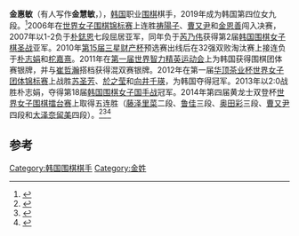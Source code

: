 '''金惠敏'''（有人写作'''金慧敏'''，{{bd|1986年|9月2日||}}），[[韩国|韩国]]职业[[围棋|围棋]]棋手，2019年成为韩国第四位女九段。<ref>{{Cite web |url=http://sports.sina.com.cn/go/2019-05-29/doc-ihvhiqay2169337.shtml |title=金惠敏晋升九段 继崔精后韩国第四位女九段 |accessdate=2019-05-29 |archive-date=2019-05-29 |archive-url=https://web.archive.org/web/20190529180818/http://sports.sina.com.cn/go/2019-05-29/doc-ihvhiqay2169337.shtml |dead-url=no }}</ref>2006年在[[世界女子围棋锦标赛|世界女子围棋锦标赛]]上连胜[[祷陽子|祷陽子]]、[[曹又尹|曹又尹]]和[[金恩善|金恩善]]闯入决赛，2007年以1-2负于[[朴鋕恩|朴鋕恩]]七段屈居亚军，同年负于[[芮乃伟|芮乃伟]]获得第2届[[韩国围棋女子棋圣战|韩国围棋女子棋圣战]]亚军。2010年[[第15届三星财产杯|第15届三星财产杯]]预选赛出线后在32强双败淘汰赛上接连负于[[朴志娟|朴志娟]]和[[柁嘉熹|柁嘉熹]]。2011年在[[第一届世界智力精英运动会|第一届世界智力精英运动会]]上为韩国获得围棋团体赛银牌，并与[[崔哲瀚|崔哲瀚]]搭档获得混双赛银牌。2012年在第一届[[华顶茶业杯世界女子团体锦标赛|华顶茶业杯世界女子团体锦标赛]]上战胜[[苏圣芳|苏圣芳]]、[[於之莹|於之莹]]和[[向井千瑛|向井千瑛]]，为韩国夺得冠军。2013年以2:0战胜朴志娟，夺得第18届[[韩国围棋女子国手战|韩国围棋女子国手战]]冠军。2014年第四届黄龙士双登杯[[世界女子围棋擂台赛|世界女子围棋擂台赛]]上取得五连胜（[[藤泽里菜|藤泽里菜]]二段、[[鲁佳|鲁佳]]三段、[[奥田彩|奥田彩]]三段、[[曹又尹|曹又尹]]四段和[[大泽奈留美|大泽奈留美]]四段）。<ref>{{Cite web |url=http://sports.sina.com.cn/go/2014-02-22/16307035298.shtml |title=女子擂台赛第7局金惠敏胜奥田彩 达成三连胜 |accessdate=2014-02-22 |archive-date=2014-03-01 |archive-url=https://web.archive.org/web/20140301060457/http://sports.sina.com.cn/go/2014-02-22/16307035298.shtml |dead-url=no }}</ref><ref>{{Cite web |url=http://sports.sina.com.cn/go/2014-04-06/16467107388.shtml |title=女子围棋擂台曹又尹攻擂未果 韩国金惠敏4连胜(谱) |accessdate=2014-04-06 |archive-date=2014-04-07 |archive-url=https://web.archive.org/web/20140407085034/http://sports.sina.com.cn/go/2014-04-06/16467107388.shtml |dead-url=no }}</ref><ref>{{Cite web |url=http://sports.sina.com.cn/go/2014-04-07/16337108902.shtml |title=女子擂台赛大泽奈留美落败 韩国金惠敏五连胜(谱) |accessdate=2014-04-07 |archive-date=2014-04-09 |archive-url=https://web.archive.org/web/20140409002150/http://sports.sina.com.cn/go/2014-04-07/16337108902.shtml |dead-url=no }}</ref>

==参考==
<references/>

[[Category:韩国围棋棋手|Category:韩国围棋棋手]]
[[Category:金姓|Category:金姓]]